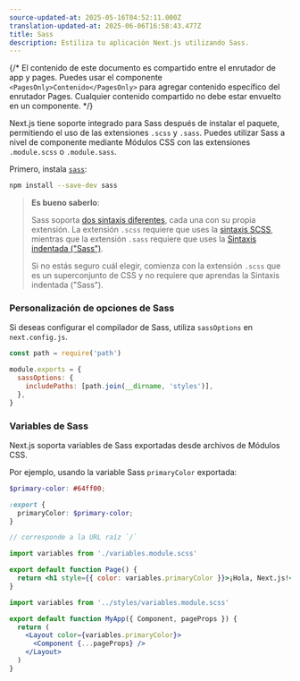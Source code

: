 ```yaml
---
source-updated-at: 2025-05-16T04:52:11.000Z
translation-updated-at: 2025-06-06T16:58:43.477Z
title: Sass
description: Estiliza tu aplicación Next.js utilizando Sass.
---
```


{/* El contenido de este documento es compartido entre el enrutador de app y pages. Puedes usar el componente `<PagesOnly>Contenido</PagesOnly>` para agregar contenido específico del enrutador Pages. Cualquier contenido compartido no debe estar envuelto en un componente. */}

Next.js tiene soporte integrado para Sass después de instalar el paquete, permitiendo el uso de las extensiones `.scss` y `.sass`. Puedes utilizar Sass a nivel de componente mediante Módulos CSS con las extensiones `.module.scss` o `.module.sass`.

Primero, instala [`sass`](https://github.com/sass/sass):

```bash filename="Terminal"
npm install --save-dev sass
```

> **Es bueno saberlo**:
>
> Sass soporta [dos sintaxis diferentes](https://sass-lang.com/documentation/syntax), cada una con su propia extensión.
> La extensión `.scss` requiere que uses la [sintaxis SCSS](https://sass-lang.com/documentation/syntax#scss),
> mientras que la extensión `.sass` requiere que uses la [Sintaxis indentada ("Sass")](https://sass-lang.com/documentation/syntax#the-indented-syntax).
>
> Si no estás seguro cuál elegir, comienza con la extensión `.scss` que es un superconjunto de CSS y no requiere que aprendas la
> Sintaxis indentada ("Sass").

### Personalización de opciones de Sass

Si deseas configurar el compilador de Sass, utiliza `sassOptions` en `next.config.js`.

```js filename="next.config.js"
const path = require('path')

module.exports = {
  sassOptions: {
    includePaths: [path.join(__dirname, 'styles')],
  },
}
```

### Variables de Sass

Next.js soporta variables de Sass exportadas desde archivos de Módulos CSS.

Por ejemplo, usando la variable Sass `primaryColor` exportada:

```scss filename="app/variables.module.scss"
$primary-color: #64ff00;

:export {
  primaryColor: $primary-color;
}
```

<AppOnly>

```jsx filename="app/page.js"
// corresponde a la URL raíz `/`

import variables from './variables.module.scss'

export default function Page() {
  return <h1 style={{ color: variables.primaryColor }}>¡Hola, Next.js!</h1>
}
```

</AppOnly>

<PagesOnly>

```jsx filename="pages/_app.js"
import variables from '../styles/variables.module.scss'

export default function MyApp({ Component, pageProps }) {
  return (
    <Layout color={variables.primaryColor}>
      <Component {...pageProps} />
    </Layout>
  )
}
```

</PagesOnly>
